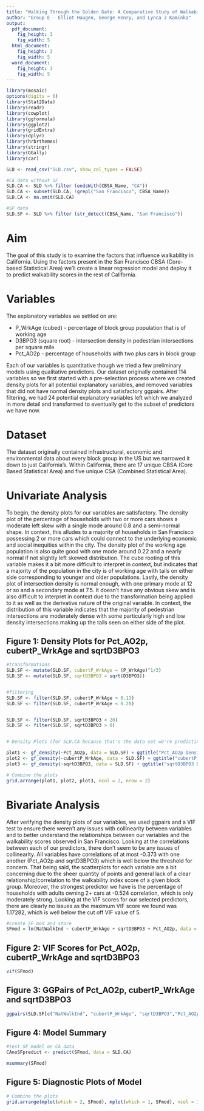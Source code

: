 ---
title: "Walking Through the Golden Gate: A Comparative Study of Walkability in San Francisco and California"
author: "Group E - Elliot Haugen, George Henry, and Lynca J Kaminka"
output:
  pdf_document:
    fig_height: 3
    fig_width: 5
  html_document:
    fig_height: 3
    fig_width: 5
  word_document:
    fig_height: 3
    fig_width: 5
---

```{r, include = FALSE}

library(mosaic)
options(digits = 6)
library(Stat2Data)
library(readr)
library(cowplot)
library(ggformula)
library(ggplot2)
library(gridExtra)
library(dplyr)
library(hrbrthemes)
library(stringr)
library(GGally)
library(car)

```

```{r, echo = FALSE}

SLD <- read_csv("SLD.csv", show_col_types = FALSE)

#CA data without SF
SLD.CA <- SLD %>% filter (endsWith(CBSA_Name, "CA"))
SLD.CA <- subset(SLD.CA, !grepl("San Francisco", CBSA_Name))
SLD.CA <- na.omit(SLD.CA)

#SF data
SLD.SF <- SLD %>% filter (str_detect(CBSA_Name, "San Francisco"))

```

# **Aim**
The goal of this study is to examine the factors that influence walkability in California. Using the factors present in the San Francisco CBSA (Core-based Statistical Area) we’ll create a linear regression model and deploy it to predict walkability scores in the rest of California. 

# **Variables**
The explanatory variables we settled on are: 

- P_WrkAge (cubed) - percentage of block group population that is of working age
- D3BPO3 (square root) - intersection density in pedestrian intersections per square mile
- Pct_AO2p - percentage of households with two plus cars in block group

Each of our variables is quantitative though we tried a few preliminary models using qualitative predictors. Our dataset originally contained 114 variables so we first started with a pre-selection process where we created density plots for all potential explanatory variables, and removed variables that did not have normal density plots and satisfactory ggpairs. After filtering, we had 24 potential explanatory variables left which we analyzed in more detail and transformed to eventually get to the subset of predictors we have now.

# **Dataset**

The dataset originally contained infrastructural, economic and environmental data about every block group in the US but we narrowed it down to just California’s. Within California, there are 17 unique CBSA (Core Based Statistical Area) and five unique CSA (Combined Statistical Area). 

# **Univariate Analysis**

To begin, the density plots for our variables are satisfactory. The density plot of the percentage of households with two or more cars shows a moderate left skew with a single mode around 0.8 and a semi-normal shape. In context, this alludes to a majority of households in San Francisco possessing 2 or more cars which could connect to the underlying economic and social inequities within the city. The density plot of the working age population is also quite good with one mode around 0.22 and a nearly normal if not slightly left skewed distribution. The cube rooting of this variable makes it a bit more difficult to interpret in context, but indicates that a majority of the population in the city is of working age with tails on either side corresponding to younger and older populations. Lastly, the density plot of intersection density is normal enough, with one primary mode at 12 or so and a secondary mode at 7.5. It doesn’t have any obvious skew and is also difficult to interpret in context due to the transformation being applied to it as well as the derivative nature of the original variable. In context, the distribution of this variable indicates that the majority of pedestrian intersections are moderately dense with some particularly high and low density intersections making up the tails seen on either side of the plot.

## **Figure 1: Density Plots for Pct_AO2p, cubertP_WrkAge and sqrtD3BPO3**
```{r, echo = FALSE}

#transformations
SLD.SF <- mutate(SLD.SF, cubertP_WrkAge = (P_WrkAge)^1/3)
SLD.SF <- mutate(SLD.SF, sqrtD3BPO3 = sqrt(D3BPO3))


#filtering
SLD.SF <- filter(SLD.SF, cubertP_WrkAge > 0.13)
SLD.SF <- filter(SLD.SF, cubertP_WrkAge < 0.28)


SLD.SF <- filter(SLD.SF, sqrtD3BPO3 < 20)
SLD.SF <- filter(SLD.SF, sqrtD3BPO3 > 0)


# Density Plots (for SLD.CA because that's the data set we're predicting to)

plot1 <- gf_density(~Pct_AO2p, data = SLD.SF) + ggtitle("Pct_AO2p Density")
plot2 <- gf_density(~cubertP_WrkAge, data = SLD.SF) + ggtitle("cubertP_WrkAge Density")
plot3 <- gf_density(~sqrtD3BPO3, data = SLD.SF) + ggtitle("sqrtD3BPO3 Density") 

# Combine the plots
grid.arrange(plot1, plot2, plot3, ncol = 2, nrow = 2)

```

# **Bivariate Analysis**

After verifying the density plots of our variables, we used ggpairs and a VIF test to ensure there weren't any issues with collinearity between variables and to better understand the relationships between our variables and the walkability scores observed in San Francisco. Looking at the correlations between each of our predictors, there don’t seem to be any issues of collinearity. All variables have correlations of at most -0.373 with one another (Pct_AO2p and sqrtD3BPO3) which is well below the threshold for concern. That being said, the scatterplots for each variable are a bit concerning due to the sheer quantity of points and general lack of a clear relationship/correlation to the walkability index score of a given block group. Moreover, the strongest predictor we have is the percentage of households with adults owning 2+ cars at -0.524 correlation, which is only moderately strong. Looking at the VIF scores for our selected predictors, there are clearly no issues as the maximum VIF score we found was 1.17282, which is well below the cut off VIF value of 5.


```{r echo = FALSE}

#create SF mod and store
SFmod = lm(NatWalkInd ~ cubertP_WrkAge + sqrtD3BPO3 + Pct_AO2p, data = SLD.SF)

```

## **Figure 2: VIF Scores for Pct_AO2p, cubertP_WrkAge and sqrtD3BPO3**
```{r, echo = FALSE}
vif(SFmod)
```

## **Figure 3: GGPairs of Pct_AO2p, cubertP_WrkAge and sqrtD3BPO3**
```{r, echo = FALSE}
ggpairs(SLD.SF[c("NatWalkInd", "cubertP_WrkAge", "sqrtD3BPO3","Pct_AO2p")])
```


## **Figure 4: Model Summary **

```{r, warning=FALSE, echo = FALSE}
#test SF model on CA data
CAnoSFpredict <- predict(SFmod, data = SLD.CA)

msummary(SFmod)
```

## **Figure 5: Diagnostic Plots of Model **

```{r, warning=FALSE, echo = FALSE}
# Combine the plots
grid.arrange(mplot(which = 2, SFmod), mplot(which = 1, SFmod), ncol = 1)


```
